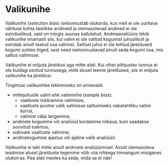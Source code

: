# Valikunihe {#sec-valikunihe}

<!--
[[Selection bias]]
[[Always be mindful of what you can not see]]
-->

Valikunihe (*selection bias*) iseloomustab olukorda, kus  meil ei ole uuritava nähtuse kohta täielikke andmeid ja olemasolevad andmed ei ole esinduslikud, vaid on mingis suunas kallutatud. Andmeanalüüsis tekib valikunihe enamasti siis, kui valim ei ole valitud kogumist juhuslikult ja esindab ainult teatud osa valimist. Sellisel juhul ei ole tehtud järeldused kogumi suhtes õiged, sest need iseloomustavad ainult seda kogumi osa, mis sattus valimisse.

Valikunihe ei mõjuta järeldusi aga mitte alati. Kui nihet põhjustav tunnus ei ole kuidagi seotud tunnusega, mille alusel teeme järeldused, siis ei mõjuta valikunihe ka järeldusi. 

Tingimusi valikunihke tekkimiseks on erinevaid: 

+ mittejuhuslik valim ehk valiminihe (*sample bias*): 
	+ vaatluste määramine valimisse, 
	+ vaatluste poolne valik valimisse sattumiseks vabatahtliku valimi korral, 
	+ valimist välja langemine; 
+ andmete kogumine või analüüsi kordamine niikaua, kuni saadakse soovitud tulemus; 
+ sobivate vaatluste valimine; 
+ andmekogumise ajastus või ajaline valik analüüsil.

Valikunihe ei teki mitte ainult andmete analüüsimisel. Ainult olemasoleva teadmise alusel järelduste tegemine võib viia nihkega hinnanguni misiganes olukorras. Pea alati meeles ka seda, mida sa ei näe!